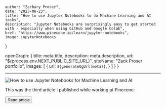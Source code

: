 

    author: "Zachary Proser", 
    date: "2023-08-23",
    title: "How to use Jupyter Notebooks to do Machine Learning and AI tasks", 
    description: "Jupyter Notebooks are surprisingly easy to get started with - especially when using GitHub and Google Colab",
    href: "https://www.pinecone.io/learn/jupyter-notebooks",
    image: jupyterNotebooks 
}

  openGraph: {
    title: meta.title,
    description: meta.description,
    url: "${process.env.NEXT_PUBLIC_SITE_URL}", 
    siteName: "Zack Proser portfolio",
    images: [
      {
        url: `${generateOgUrl(meta)}`,
      }
    ]
  }
}


--- 

<Image src={meta.image} alt="How to use Jupyter Notebooks for Machine Learning and AI"/>

This was the third article I published while working at Pinecone: 

<Button href={meta.href}>Read article</Button>



